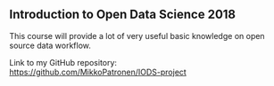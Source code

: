 
## Introduction to Open Data Science 2018
This course will provide a lot of very useful basic knowledge on open source data workflow.

Link to my GitHub repository:  
<https://github.com/MikkoPatronen/IODS-project>
